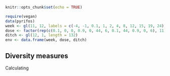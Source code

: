 ```r
knitr::opts_chunk$set(echo = TRUE)
```

```r
require(vegan)
data(pyrifos)
week <- gl(11, 12, labels = c(-4, -1, 0.1, 1, 2, 4, 8, 12, 15, 19, 24))
dose <- factor(rep(c(0.1, 0, 0, 0.9, 0, 44, 6, 0.1, 44, 0.9, 0, 6), 11))
ditch <- gl(12, 1, length = 132)
env <- data.frame(week, dose, ditch)
```

## Diversity measures

Calculating 
